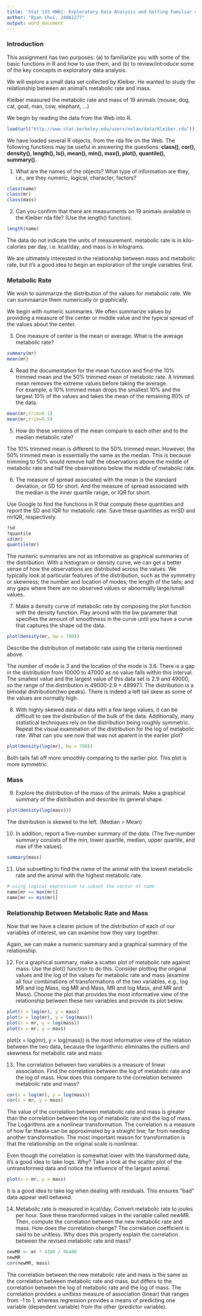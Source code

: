 ---
title: 'Stat 133 HW01: Exploratory Data Analysis and Getting Familiar with R Expressions'
author: "Ryan Chui, 24061277"
output: word_document
---

### Introduction

This assignment has two purposes: 
(a) to familiarize you with some of the basic 
functions in R and how to use them, and 
(b) to review/introduce some of the key
concepts in exploratory data analysis.

We will explore a small data set collected by Kleiber. 
He wanted to study the relationship between an animal's metabolic
rate and mass.

Kleiber measured the metabolic rate and mass of 19 animals 
(mouse, dog, cat, goat, man, cow, elephant, ...)

We begin by reading the data from the Web into R.

```{r}
load(url("http://www.stat.berkeley.edu/users/nolan/data/Kleiber.rda"))
```

We have loaded several R objects, from the rda file on the Web. 
The following functions may be useful in answering 
the questions:
**class(), cor(), density(), length(), ls(), mean(), min(),
max(), plot(), quantile(), summary().**


1. What are the names of the objects?
What type of information are they, i.e., are they numeric, logical,
character, factors? 

```{r}
class(name)
class(mr)
class(mass)
```

2. Can you confirm that there are measurments on 19 animals 
available in the Kleiber rda file? (Use the length() function).

```{r}
length(name)
```

The data do not indicate the units of measurement. 
metabolic rate is in kilo-calories per day, i.e. kcal/day, and
mass is in kilograms.

We are ultimately interested in the relationship between mass and 
metabolic rate, but it's a good idea to begin an exploration of the
single variables first. 

### Metabolic Rate

We wish to summarize the distribution of the values for metabolic rate. 
We can summaarize them numerically or graphically.

We begin with numeric summaries. 
We often summarize values by providing a measure of
the center or middle value and the typical spread of 
the values about the center.

3. One measure of center is the mean or average.
What is the average metabolic rate?  

```{r}
summary(mr)
mean(mr)
```

4. Read the documentation for the mean function and find the 
10% trimmed mean and the 50% trimmed mean of metabolic rate. 
A trimmed mean removes the extreme values before taking the average.  
For example, a 10% trimmed mean drops the smallest 10% and the 
largest 10% of the values and takes the mean of the 
remaining 80% of the data.


```{r}
mean(mr,trim=0.1)
mean(mr,trim=0.5)
```

5. How do these versions of the mean compare to each other and to 
the median metabolic rate?

The 10% trimmed mean is different to the 50% trimmed mean. However, the 50% trimmed mean is essentially the same as the median. This is because trimming to 50% would remove half the observations above the middle of metabolic rate and half the observations below the middle of metabolic rate.

6. The measure of spread associated with the mean is the standard
deviation, or SD for short.
And the measure of spread associated with the median is the 
inner quartile range, or IQR for short.

Use Google to find the functions in R that compute these quantities
and report the SD and IQR for metabolic rate.
Save these quantities as mrSD and mrIQR, respectively.

```{r}
?sd
?quantile
sd(mr)
quantile(mr)
```


The numeric summaries are not as informative as graphical summaries 
of the distribution. 
With a histogram or density curve, we can get a better sense of how
the observations are distributed across the values.
We typically look at particular features of the distribution,
such as the symmetry or skewness; the number and location of modes;
the length of the tails; and any gaps where there are no observed values
or abnormally large/small values.

7. Make a density curve of metabolic rate by composing the plot
function with the density function. Play around with the bw parameter
that specifies the amount of smoothness in the curve until you
have a curve that captures the shape od the data.

```{r}
plot(density(mr, bw = 700))
```

Describe the distribution of metabolic rate using the criteria
mentioned above.

The number of mode is 3 and the location of the mode is 3.6. There is a gap in the distribution from 10000 to 47000 as no value falls within this interval. The smallest value and the largest value of this data set is 2.9 and 49000, so the range of the distribution is 49000-2.9 = 48997.1. The distribution is a bimodal distribution(two peaks). There is indeed a left tail skew as some of the values are normally high.

8. With highly skewed data or data with a few large values, it 
can be difficult to see the distribution of the bulk of the data.
Additionally, many statistical techniques rely on the distribution
being roughly symmetric. 
Repeat the visual examination of the distribution for 
the log of metabolic rate.  What can you see now that was
not aparent in the earlier plot?

```{r}
plot(density(log(mr), bw = 700))
```
Both tails fall off more smoothly comparing to the earlier plot. This plot is more symmetric.

### Mass

9. Explore the distribution of the mass of the animals. 
Make a graphical summary of the distribution and describe its general shape.

```{r}
plot(density(log(mass)))
```
The distribution is skewed to the left. (Median > Mean)

10. In addition, report a five-number summary of the data.
(The five-number summary consists of the min, lower quartile,
median, upper quartile, and max of the values).

```{r}
summary(mass)
```

11. Use subsetting to find the name of the animal with the
lowest metabolic rate and the animal with the highest metabolic rate.

```{r}
# using logical expression to subset the vector of name
name[mr == max(mr)]
name[mr == min(mr)]
```


### Relationship Between Metabolic Rate and Mass

Now that we have a clearer picture of the distribution of each of
our variables of interest, we can examine how they vary together.

Again, we can make a numeric summary and a graphical summary of
the relationship.

12. For a graphical summary, make a scatter plot of metabolic rate
against mass. Use the plot() function to do this. 
Consider plotting the original values and the log of the values
for metabolic rate and mass (examine all four combinations of 
transformations of the two variables, e.g., log MR and log Mass, 
log MR and Mass, MR and log Mass, and MR and Mass).
Choose the plot that provides the most informative view of
the relationship between these two variables and provide its plot
below. 

```{r}
plot(x = log(mr), y = mass)
plot(x = log(mr), y = log(mass))
plot(x = mr, y = log(mass))
plot(x = mr, y = mass)
```
plot(x = log(mr), y = log(mass)) is the most informative view of the relation between the two data, because the logarithmic eliminates the outliers and skewness for metabolic rate and mass

13. The correlation between two variables is a measure of linear 
association.  Find the correlation between the log of metabolic rate 
and the log of mass. How does this compare 
to the correlation between metabolic rate and mass?

```{r}
cor(x = log(mr), y = log(mass))
cor(x = mr, y = mass)
```
The value of the correlation between metabolic rate and mass is greater than the correlation between the log of metabolic rate and the log of mass. The Logarithms are a nonlinear transformation. The correlation is a measure of how far theata can be approximated by a straight line; far from needing another transformation. The most important reason for transformation is that the relationship on the original scale is nonlinear. 

Even though the correlation is somewhat lower with the transformed
data, it's a good idea to take logs. Why? Take a look at the scatter
plot of the untransformed data and notice the influence of the largest
animal.

```{r}
plot(x = mr, y = mass)
```
It is a good idea to take log when dealing with residuals. This ensures "bad" data appear well behaved.

14. Metabolic rate is measured in kcal/day. 
Convert metabolic rate to joules per hour. 
Save these transformed values in the variable called newMR.
Then, compute the correlation between the new metabolic rate and mass. 
How does the correlation change?
The correlation coefficient is said to be unitless.
Why does this property explain the correlation between the revised
metabolic rate and mass?

```{r}
newMR <- mr * 4186 / 86400
newMR
cor(newMR, mass)
```
The correlation between the new metabolic rate and mass is the same as the correlation between metabolic rate and mass, but differs to the correlation between the log of metabolic rate 
and the log of mass. The correlation provides a unitless measure of association (linear) that ranges from -1 to 1, whereas regression provides a means of predicting one variable (dependent variable) from the other (predictor variable).

